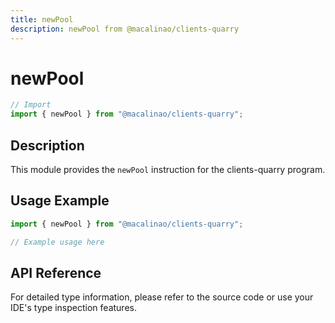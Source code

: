```yaml
---
title: newPool
description: newPool from @macalinao/clients-quarry
---
```


# newPool

```typescript
// Import
import { newPool } from "@macalinao/clients-quarry";
```

## Description

This module provides the `newPool` instruction for the clients-quarry program.

## Usage Example

```typescript
import { newPool } from "@macalinao/clients-quarry";

// Example usage here
```

## API Reference

For detailed type information, please refer to the source code or use your IDE's type inspection features.
